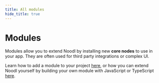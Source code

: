 ```yaml
---
title: All modules
hide_title: true
---
```



# Modules

Modules allow you to extend Noodl by installing new **core nodes** to use in your app. They are often used for third party integrations or complex UI.

Learn how to add a module to your project [here](/docs/guides/user-interfaces/modules), or how you can extend Noodl yourself by building your own module with JavaScript or TypeScript [here](/javascript/extending/overview).

<ModuleListing title="All modules" hasNoLink />
